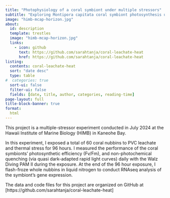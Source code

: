 ```yaml
---
title: "Photophysiology of a coral symbiont under multiple stressors"
subtitle: "Exploring Montipora capitata coral symbiont photosynthesis under PVC leachate and thermal stress exposures"
image: "himb-mcap-horizon.jpg"
about:
  id: description
  template: trestles
  image: "himb-mcap-horizon.jpg"
  links:
    - icon: github
      text: https://github.com/sarahtanja/coral-leachate-heat
      href: https://github.com/sarahtanja/coral-leachate-heat
listing: 
  contents: coral-leachate-heat
  sort: "date desc"
  type: table
#  categories: true
  sort-ui: false
  filter-ui: false
  fields: [date, title, author, categories, reading-time]
page-layout: full
title-block-banner: true
format:
  html
---
```


::: {#description}
<div>

This project is a multiple-stressor experiment conducted in July 2024 at the Hawaii Institute of Marine Biology (HIMB) in Kaneohe Bay.

</div>

In this experiment, I exposed a total of 60 coral nubbins to PVC leachate and thermal stress for 96 hours. I measured the performance of the coral symbionts' photosynthetic efficiency (Fv/Fm), and non-photochemical quenching (via quasi dark-adapted rapid light curves) daily with the Walz Diving PAM II during the exposure. At the end of the 96 hour exposure, I flash-froze whole nubbins in liquid nitrogen to conduct RNAseq analysis of the symbiont's gene expression. 


The data and code files for this project are organized on GitHub at \[https://github.com/sarahtanja/coral-leachate-heat\]
:::